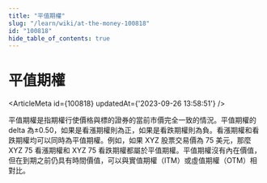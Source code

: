 ```yaml
---
title: "平值期權"
slug: "/learn/wiki/at-the-money-100818"
id: "100818"
hide_table_of_contents: true
---
```



# 平值期權

<ArticleMeta id={100818} updatedAt={'2023-09-26 13:58:51'} />
<div className='border-solid border-b border-t-0 my-4 border-[var(--ifm-color-gray-300)]' />

平值期權是指期權行使價格與標的證券的當前市價完全一致的情況。平值期權的 delta 為±0.50，如果是看漲期權則為正，如果是看跌期權則為負。看漲期權和看跌期權均可以同時為平值期權。例如，如果 XYZ 股票交易價為 75 美元，那麼 XYZ 75 看漲期權和 XYZ 75 看跌期權都屬於平值期權。平值期權沒有內在價值，但在到期之前仍具有時間價值，可以與實值期權（ITM）或虛值期權（OTM）相對比。
